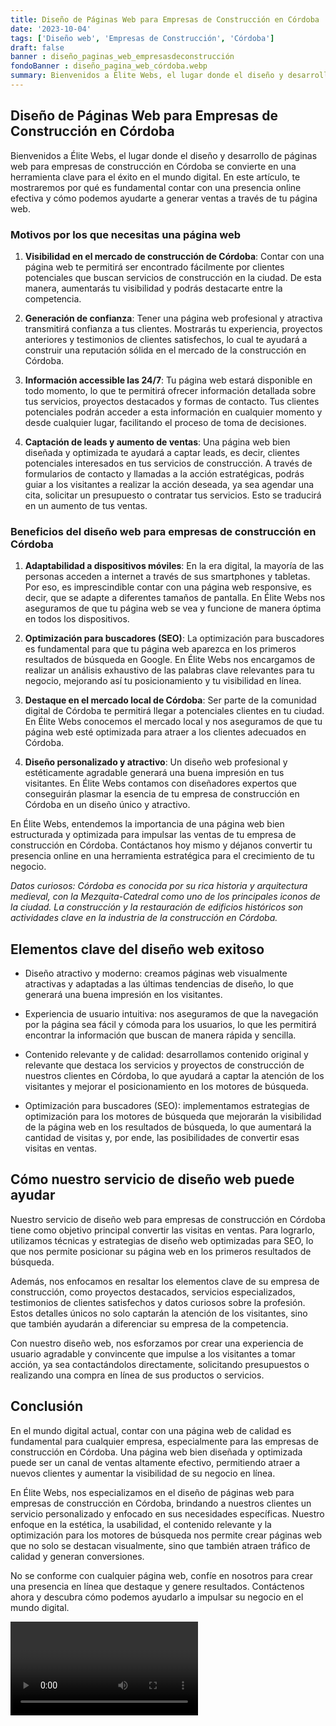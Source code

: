 ```yaml
---
title: Diseño de Páginas Web para Empresas de Construcción en Córdoba
date: '2023-10-04'
tags: ['Diseño web', 'Empresas de Construcción', 'Córdoba']
draft: false
banner : diseño_paginas_web_empresasdeconstrucción
fondoBanner : diseño_pagina_web_córdoba.webp
summary: Bienvenidos a Élite Webs, el lugar donde el diseño y desarrollo de páginas web para empresas de construcción en Córdoba se convierte en una herramienta clave para el éxito en el mundo digital. En este artículo, te mostraremos por qué es fundamental contar con una presencia online efectiva y cómo podemos ayudarte a generar ventas a través de tu página web.
---
```


## Diseño de Páginas Web para Empresas de Construcción en Córdoba

Bienvenidos a Élite Webs, el lugar donde el diseño y desarrollo de páginas web para empresas de construcción en Córdoba se convierte en una herramienta clave para el éxito en el mundo digital. En este artículo, te mostraremos por qué es fundamental contar con una presencia online efectiva y cómo podemos ayudarte a generar ventas a través de tu página web.

### Motivos por los que necesitas una página web

1. **Visibilidad en el mercado de construcción de Córdoba**: Contar con una página web te permitirá ser encontrado fácilmente por clientes potenciales que buscan servicios de construcción en la ciudad. De esta manera, aumentarás tu visibilidad y podrás destacarte entre la competencia.

2. **Generación de confianza**: Tener una página web profesional y atractiva transmitirá confianza a tus clientes. Mostrarás tu experiencia, proyectos anteriores y testimonios de clientes satisfechos, lo cual te ayudará a construir una reputación sólida en el mercado de la construcción en Córdoba.

3. **Información accessible las 24/7**: Tu página web estará disponible en todo momento, lo que te permitirá ofrecer información detallada sobre tus servicios, proyectos destacados y formas de contacto. Tus clientes potenciales podrán acceder a esta información en cualquier momento y desde cualquier lugar, facilitando el proceso de toma de decisiones.

4. **Captación de leads y aumento de ventas**: Una página web bien diseñada y optimizada te ayudará a captar leads, es decir, clientes potenciales interesados en tus servicios de construcción. A través de formularios de contacto y llamadas a la acción estratégicas, podrás guiar a los visitantes a realizar la acción deseada, ya sea agendar una cita, solicitar un presupuesto o contratar tus servicios. Esto se traducirá en un aumento de tus ventas.

### Beneficios del diseño web para empresas de construcción en Córdoba

1. **Adaptabilidad a dispositivos móviles**: En la era digital, la mayoría de las personas acceden a internet a través de sus smartphones y tabletas. Por eso, es imprescindible contar con una página web responsive, es decir, que se adapte a diferentes tamaños de pantalla. En Élite Webs nos aseguramos de que tu página web se vea y funcione de manera óptima en todos los dispositivos.

2. **Optimización para buscadores (SEO)**: La optimización para buscadores es fundamental para que tu página web aparezca en los primeros resultados de búsqueda en Google. En Élite Webs nos encargamos de realizar un análisis exhaustivo de las palabras clave relevantes para tu negocio, mejorando así tu posicionamiento y tu visibilidad en línea.

3. **Destaque en el mercado local de Córdoba**: Ser parte de la comunidad digital de Córdoba te permitirá llegar a potenciales clientes en tu ciudad. En Élite Webs conocemos el mercado local y nos aseguramos de que tu página web esté optimizada para atraer a los clientes adecuados en Córdoba.

4. **Diseño personalizado y atractivo**: Un diseño web profesional y estéticamente agradable generará una buena impresión en tus visitantes. En Élite Webs contamos con diseñadores expertos que conseguirán plasmar la esencia de tu empresa de construcción en Córdoba en un diseño único y atractivo.

En Élite Webs, entendemos la importancia de una página web bien estructurada y optimizada para impulsar las ventas de tu empresa de construcción en Córdoba. Contáctanos hoy mismo y déjanos convertir tu presencia online en una herramienta estratégica para el crecimiento de tu negocio.

*Datos curiosos: Córdoba es conocida por su rica historia y arquitectura medieval, con la Mezquita-Catedral como uno de los principales iconos de la ciudad. La construcción y la restauración de edificios históricos son actividades clave en la industria de la construcción en Córdoba.*

<GifSeo />

<Cta />

## Elementos clave del diseño web exitoso

- Diseño atractivo y moderno: creamos páginas web visualmente atractivas y adaptadas a las últimas tendencias de diseño, lo que generará una buena impresión en los visitantes.

- Experiencia de usuario intuitiva: nos aseguramos de que la navegación por la página sea fácil y cómoda para los usuarios, lo que les permitirá encontrar la información que buscan de manera rápida y sencilla.

- Contenido relevante y de calidad: desarrollamos contenido original y relevante que destaca los servicios y proyectos de construcción de nuestros clientes en Córdoba, lo que ayudará a captar la atención de los visitantes y mejorar el posicionamiento en los motores de búsqueda.

- Optimización para buscadores (SEO): implementamos estrategias de optimización para los motores de búsqueda que mejorarán la visibilidad de la página web en los resultados de búsqueda, lo que aumentará la cantidad de visitas y, por ende, las posibilidades de convertir esas visitas en ventas.

## Cómo nuestro servicio de diseño web puede ayudar

Nuestro servicio de diseño web para empresas de construcción en Córdoba tiene como objetivo principal convertir las visitas en ventas. Para lograrlo, utilizamos técnicas y estrategias de diseño web optimizadas para SEO, lo que nos permite posicionar su página web en los primeros resultados de búsqueda.

Además, nos enfocamos en resaltar los elementos clave de su empresa de construcción, como proyectos destacados, servicios especializados, testimonios de clientes satisfechos y datos curiosos sobre la profesión. Estos detalles únicos no solo captarán la atención de los visitantes, sino que también ayudarán a diferenciar su empresa de la competencia.

Con nuestro diseño web, nos esforzamos por crear una experiencia de usuario agradable y convincente que impulse a los visitantes a tomar acción, ya sea contactándolos directamente, solicitando presupuestos o realizando una compra en línea de sus productos o servicios.

## Conclusión

En el mundo digital actual, contar con una página web de calidad es fundamental para cualquier empresa, especialmente para las empresas de construcción en Córdoba. Una página web bien diseñada y optimizada puede ser un canal de ventas altamente efectivo, permitiendo atraer a nuevos clientes y aumentar la visibilidad de su negocio en línea.

En Élite Webs, nos especializamos en el diseño de páginas web para empresas de construcción en Córdoba, brindando a nuestros clientes un servicio personalizado y enfocado en sus necesidades específicas. Nuestro enfoque en la estética, la usabilidad, el contenido relevante y la optimización para los motores de búsqueda nos permite crear páginas web que no solo se destacan visualmente, sino que también atraen tráfico de calidad y generan conversiones.

No se conforme con cualquier página web, confíe en nosotros para crear una presencia en línea que destaque y genere resultados. Contáctenos ahora y descubra cómo podemos ayudarlo a impulsar su negocio en el mundo digital.

<Video />

<CtaBot job='Empresas de Construcción' city='Córdoba'/>

<Gmaps query='Córdoba+españa+maps' />